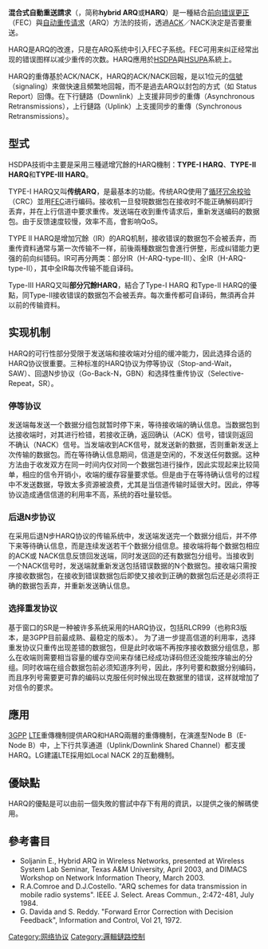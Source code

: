{{NoteTA
|G1=IT
}}
'''混合式自動重送請求'''（{{lang-en|Hybrid Automatic Repeat reQuest}}，简称'''hybrid ARQ'''或'''HARQ'''）是一種結合[[前向错误更正|前向错误更正]]（FEC）與[[自动重传请求|自动重传请求]]（ARQ）方法的技術，透過[[ACK|ACK]]／NACK決定是否要重送。

HARQ是ARQ的改進，只是在ARQ系统中引入FEC子系统。FEC可用来纠正经常出现的错误图样以减少重传的次数。HARQ應用於[[HSDPA|HSDPA]]與[[HSUPA|HSUPA]]系統上。

HARQ的重傳基於ACK/NACK，HARQ的ACK/NACK回報，是以1位元的[[信號|信號]]（signaling）來做快速且頻繁地回報，而不是過去ARQ以封包的方式（如 Status Report）回傳。在下行鏈路（Downlink）上支援非同步的重傳（Asynchronous Retransmissions），上行鏈路（Uplink）上支援同步的重傳（Synchronous Retransmissions）。

== 型式 ==
HSDPA技術中主要是采用三種遞增冗餘的HARQ機制：'''TYPE-I HARQ'''、'''TYPE-II HARQ'''和'''TYPE-III HARQ'''。

TYPE-I HARQ又叫'''传统ARQ'''，是最基本的功能。传统ARQ使用了[[循环冗余校验|循环冗余校验]]（CRC）並用[[FEC|FEC]]进行编码。接收机一旦發現数据包在接收时不能正确解码即行丢弃，并在上行信道中要求重传。发送端在收到重传请求后，重新发送编码的数据包。由于反馈速度较慢，效率不高，會影响QoS。

TYPE II HARQ是增加冗餘（IR）的ARQ机制，接收错误的数据包不会被丢弃，而重传資料通常与第一次传输不一样，前後兩種数据包會進行併整，形成纠错能力更强的前向纠错码。IR可再分两类：部分IR（H-ARQ-type-III）、全IR（H-ARQ-type-II），其中全IR每次传输不能自译码。

Type-Ⅲ HARQ又叫'''部分冗餘HARQ'''，結合了Type-I HARQ 和Type-Ⅱ HARQ的優點，同Type-II接收错误的数据包不会被丢弃。每次重传都可自译码，無須再合并以前的传输資料。

== 实现机制 ==
HARQ的可行性部分受限于发送端和接收端对分组的缓冲能力，因此选择合适的HARQ协议很重要。三种标准的HARQ协议为停等协议（Stop-and-Wait，SAW）、回退N步协议（Go-Back-N，GBN）和选择性重传协议（Selective-Repeat，SR）。

===停等协议===

发送端每发送一个数据分组包就暂时停下来，等待接收端的确认信息。当数据包到达接收端时，对其进行检错，若接收正确，返回确认（ACK）信号，错误则返回不确认（NACK）信号。当发端收到ACK信号，就发送新的数据，否则重新发送上次传输的数据包。而在等待确认信息期间，信道是空闲的，不发送任何数据。这种方法由于收发双方在同一时间内仅对同一个数据包进行操作，因此实现起来比较简单，相应的信令开销小，收端的缓存容量要求低。但是由于在等待确认信号的过程中不发送数据，导致太多资源被浪费，尤其是当信道传输时延很大时。因此，停等协议造成通信信道的利用率不高，系统的吞吐量较低。

===后退N步协议===

在采用后退N步HARQ协议的传输系统中，发送端发送完一个数据分组后，并不停下来等待确认信息，而是连续发送若干个数据分组信息。接收端将每个数据包相应的ACK或 NACK信息反馈回发送端，同时发送回的还有数据包分组号。当接收到一个NACK信号时，发送端就重新发送包括错误数据的N个数据包。接收端只需按序接收数据包，在接收到错误数据包后即使又接收到正确的数据包后还是必须将正确的数据包丢弃，并重新发送确认信息。

===选择重发协议===

基于窗口的SR是一种被许多系统采用的HARQ协议，包括RLCR99（也称R3版本，是3GPP目前最成熟、最稳定的版本）。
为了进一步提高信道的利用率，选择重发协议只重传出现差错的数据包，但是此时收端不再按序接收数据分组信息，那么在收端则需要相当容量的缓存空间来存储已经成功译码但还没能按序输出的分组。同时收端在组合数据包前必须知道序列号，因此，序列号要和数据分别编码，而且序列号需要更可靠的编码以克服任何时候出现在数据里的错误，这样就增加了对信令的要求。

== 應用 ==
[[3GPP|3GPP]] [[LTE|LTE]]重傳機制提供ARQ和HARQ兩層的重傳機制，在演進型Node B（E-Node B）中，上下行共享通道（Uplink/Downlink Shared Channel）都支援HARQ。LG建議LTE採用如Local NACK 2的互動機制。

== 優缺點 ==
HARQ的優點是可以由前一個失敗的嘗試中存下有用的資訊，以提供之後的解碼使用。
== 參考書目 ==
{{refbegin}}
* Soljanin E., Hybrid ARQ in Wireless Networks, presented at Wireless System Lab Seminar, Texas A&M University, April 2003, and DIMACS Workshop on Network Information Theory, March 2003.
* R.A.Comroe and D.J.Costello. "ARQ schemes for data transmission in mobile radio systems". IEEE J. Select. Areas Commun., 2:472-481, July 1984.
* G. Davida and S. Reddy. "Forward Error Correction with Decision Feedback", Information and Control, Vol 21, 1972.
{{refend}}

[[Category:网络协议|Category:网络协议]]
[[Category:邏輯鏈路控制|Category:邏輯鏈路控制]]